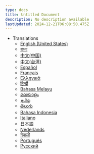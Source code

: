 ```yaml
---
type: docs
title: Untitled Document
description: No description available
lastUpdated: 2024-12-21T06:08:50.475Z
---
```


- Translations
  - [English (United States)](./README)
  - [বাংলা](./README.bn)
  - [中文(中国)](./README.zh-cn)
  - [中文(台湾)](./README.zh-tw)
  - [Español](./README.es)
  - [Français](./README.fr)
  - [Ελληνικά](./README.el)
  - [हिन्दी](./README.hi)
  - [Bahasa Melayu](./README.ms)
  - [മലയാളം](./README.ml)
  - [தமிழ்](./README.ta)
  - [తెలుగు](./README.te)
  - [Bahasa Indonesia](./README.id)
  - [Italiano](./README.it)
  - [日本語](./README.ja)
  - [Nederlands](./README.nl)
  - [नेपाली](./README.np)
  - [Português](./README.pt)
  - [Русский](./README.ru)


